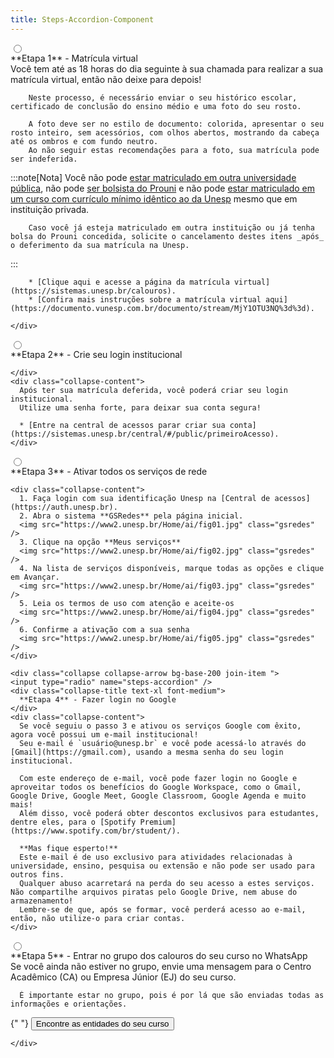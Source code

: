 ```yaml
---
title: Steps-Accordion-Component
---
```


<div class="join join-vertical w-full">
<div class="collapse collapse-arrow bg-base-200 join-item ">
    <input type="radio" name="steps-accordion" /> 
    <div class="collapse-title text-xl font-medium">
      **Etapa 1** - Matrícula virtual
    </div>
    <div class="collapse-content"> 
        Você tem até as 18 horas do dia seguinte à sua chamada para realizar a sua matrícula virtual, então não deixe para depois!  
  
        Neste processo, é necessário enviar o seu histórico escolar, certificado de conclusão do ensino médio e uma foto do seu rosto.
  
        A foto deve ser no estilo de documento: colorida, apresentar o seu rosto inteiro, sem acessórios, com olhos abertos, mostrando da cabeça até os ombros e com fundo neutro.
        Ao não seguir estas recomendações para a foto, sua matrícula pode ser indeferida.

:::note[Nota]
Você não pode [estar matriculado em outra universidade pública](http://www.planalto.gov.br/ccivil_03/_ato2007-2010/2009/lei/l12089.htm), não pode [ser bolsista do Prouni](http://www.planalto.gov.br/ccivil_03/_ato2004-2006/2005/decreto/d5493.htm#art2) e não pode [estar matriculado em um curso com currículo mínimo idêntico ao da Unesp](https://sistemas.unesp.br/calouros/termos.do) mesmo que em instituição privada.

        Caso você já esteja matriculado em outra instituição ou já tenha bolsa do Prouni concedida, solicite o cancelamento destes itens _após_ o deferimento da sua matrícula na Unesp.

:::

        * [Clique aqui e acesse a página da matrícula virtual](https://sistemas.unesp.br/calouros).
        * [Confira mais instruções sobre a matrícula virtual aqui](https://documento.vunesp.com.br/documento/stream/MjY1OTU3NQ%3d%3d).

    </div>

  </div>
  <div class="collapse collapse-arrow bg-base-200 join-item ">
    <input type="radio" name="steps-accordion" /> 
    <div class="collapse-title text-xl font-medium">
      **Etapa 2** - Crie seu login institucional

    </div>
    <div class="collapse-content">
      Após ter sua matrícula deferida, você poderá criar seu login institucional.
      Utilize uma senha forte, para deixar sua conta segura!

      * [Entre na central de acessos parar criar sua conta](https://sistemas.unesp.br/central/#/public/primeiroAcesso).
    </div>

  </div>
  <div class="collapse collapse-arrow bg-base-200 join-item ">
    <input type="radio" name="steps-accordion" /> 
    <div class="collapse-title text-xl font-medium">
      **Etapa 3** - Ativar todos os serviços de rede
    </div>
    
    <div class="collapse-content">
      1. Faça login com sua identificação Unesp na [Central de acessos](https://auth.unesp.br).
      2. Abra o sistema **GSRedes** pela página inicial.
      <img src="https://www2.unesp.br/Home/ai/fig01.jpg" class="gsredes" />
      3. Clique na opção **Meus serviços**
      <img src="https://www2.unesp.br/Home/ai/fig02.jpg" class="gsredes" />
      4. Na lista de serviços disponíveis, marque todas as opções e clique em Avançar.
      <img src="https://www2.unesp.br/Home/ai/fig03.jpg" class="gsredes" />
      5. Leia os termos de uso com atenção e aceite-os
      <img src="https://www2.unesp.br/Home/ai/fig04.jpg" class="gsredes" />
      6. Confirme a ativação com a sua senha
      <img src="https://www2.unesp.br/Home/ai/fig05.jpg" class="gsredes" />
    </div>
  </div>

    <div class="collapse collapse-arrow bg-base-200 join-item ">
    <input type="radio" name="steps-accordion" />
    <div class="collapse-title text-xl font-medium">
      **Etapa 4** - Fazer login no Google
    </div>
    <div class="collapse-content">
      Se você seguiu o passo 3 e ativou os serviços Google com êxito, agora você possui um e-mail institucional!
      Seu e-mail é `usuário@unesp.br` e você pode acessá-lo através do [Gmail](https://gmail.com), usando a mesma senha do seu login institucional.

      Com este endereço de e-mail, você pode fazer login no Google e aproveitar todos os benefícios do Google Workspace, como o Gmail, Google Drive, Google Meet, Google Classroom, Google Agenda e muito mais!
      Além disso, você poderá obter descontos exclusivos para estudantes, dentre eles, para o [Spotify Premium](https://www.spotify.com/br/student/).

      **Mas fique esperto!**
      Este e-mail é de uso exclusivo para atividades relacionadas à universidade, ensino, pesquisa ou extensão e não pode ser usado para outros fins.
      Qualquer abuso acarretará na perda do seu acesso a estes serviços. Não compartilhe arquivos piratas pelo Google Drive, nem abuse do armazenamento!
      Lembre-se de que, após se formar, você perderá acesso ao e-mail, então, não utilize-o para criar contas.
    </div>

  </div>
    <div class="collapse collapse-arrow bg-base-200 join-item ">
    <input type="radio" name="steps-accordion" /> 
    <div class="collapse-title text-xl font-medium">
      **Etapa 5** - Entrar no grupo dos calouros do seu curso no WhatsApp
    </div>
    <div class="collapse-content">
      Se você ainda não estiver no grupo, envie uma mensagem para o Centro Acadêmico (CA) ou Empresa Júnior (EJ) do seu curso.

      É importante estar no grupo, pois é por lá que são enviadas todas as informações e orientações.

{" "}
<a href="/contatos-das-entidades">
  <button class="btn btn-primary">Encontre as entidades do seu curso</button>
</a>

    </div>

  </div>
</div>
